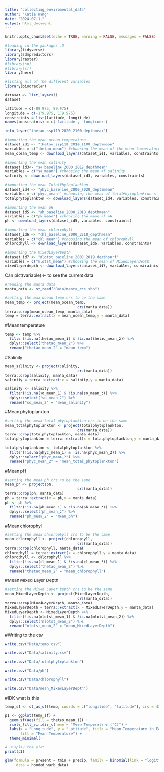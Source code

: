```yaml
---
title: "collecting_enviromental_data"
author: "Katie Wang"
date: "2024-07-11"
output: html_document
---
```


```r
knitr::opts_chunk$set(echo = TRUE, warning = FALSE, messages = FALSE)
```

```r
#loading in the packages :D
library(tidyverse)
library(sdmpredictors)
library(raster)
#library(sp)
#library(sf)
library(here)
```

```r
#listing all of the different variables 
library(biooracler)

dataset <- list_layers()
dataset
```

```r
latitude = c(-89.975, 89.975)
longitude = c(-179.975, 179.975)
constraints = list(latitude, longitude)
names(constraints) = c("latitude", "longitude")
```

```r
info_layer("thetao_ssp119_2020_2100_depthmean")
```

```r
#importing the mean ocean temperature
dataset_id1 <- "thetao_ssp119_2020_2100_depthmean"
variables = c("thetao_mean") #choosing the mean of the mean temperature 
mean_ocean_temp <- download_layers(dataset_id1, variables, constraints)
```

```r
#importing the mean salinity
dataset_id3<- "so_baseline_2000_2019_depthmean"
variables = c("so_mean") #choosing the mean of salinity
salinity <- download_layers(dataset_id3, variables, constraints)
```

```r
#importing the mean TotalPhytoplankton
dataset_id4 <- "phyc_baseline_2000_2020_depthmean"
variables = c("phyc_mean") #choosing the mean of TotalPhytoplankton <- can be rep of primary productivity
totalphytoplankton <- download_layers(dataset_id4, variables, constraints)
```

```r
#importing the mean pH
dataset_id5 <- "ph_baseline_2000_2018_depthmean"
variables = c("ph_mean") #choosing the mean of pH
ph <- download_layers(dataset_id5, variables, constraints)
```

```r
#importing the mean chlorophyll
dataset_id6 <- "chl_baseline_2000_2018_depthmean"
variables = c("chl_mean") #choosing the mean of chlorophyll
chlorophyll <- download_layers(dataset_id6, variables, constraints)
```

```r
#importing the MixedLayerDepth
dataset_id7 <- "mlotst_baseline_2000_2019_depthsurf"
variables = c("mlotst_mean") #choosing the mean of MixedLayerDepth
mixedlayerdepth <- download_layers(dataset_id7, variables, constraints)
```

Can plot(variable) <- to see the current data

```r
#reading the manta data 
manta_data <- st_read("Data/manta_crs.shp")
```


```r
#setting the max ocean temp crs to be the same
mean_temp <- project(mean_ocean_temp,
                                 crs(manta_data))
terra::crop(mean_ocean_temp, manta_data)
temp = terra::extract(x = mean_ocean_temp,y = manta_data)
```

#Mean temperature 
```r
temp <- temp %>%
  filter(!is.na(thetao_mean_1) & !is.na(thetao_mean_2)) %>% 
  dplyr::select("thetao_mean_2") %>% 
  rename("thetao_mean_2" = "mean_temp")
```


#Salinity
```r
mean_salinity <- project(salinity,
                                 crs(manta_data))
terra::crop(salinity, manta_data)
salinity = terra::extract(x = salinity,y = manta_data)

salinity <- salinity %>%
  filter(!is.na(so_mean_1) & !is.na(so_mean_2)) %>% 
  dplyr::select("so_mean_2") %>% 
  rename("so_mean_2" = "mean_salinity")
```


#Mean phytoplankton 
```r
#setting the mean total phytoplankton crs to be the same
mean_totalphytoplankton <- project(totalphytoplankton,
                                 crs(manta_data))
terra::crop(totalphytoplankton, manta_data)
totalphytoplankton = terra::extract(x = totalphytoplankton,y = manta_data)

totalphytoplankton <- totalphytoplankton %>%
  filter(!is.na(phyc_mean_1) & !is.na(phyc_mean_2)) %>% 
  dplyr::select("phyc_mean_2") %>% 
  rename("phyc_mean_2" = "mean_total_phytoplankton")
```


#Mean pH
```r
#setting the mean ph crs to be the same
mean_ph <- project(ph,
                                 crs(manta_data))
terra::crop(ph, manta_data)
ph = terra::extract(x = ph,y = manta_data)
ph <- ph %>%
  filter(!is.na(ph_mean_1) & !is.na(ph_mean_2)) %>% 
  dplyr::select("ph_mean_2") %>% 
  rename("ph_mean_2" = "mean_ph")

```

#Mean chlorophyll
```r
#setting the mean chlorophyll crs to be the same
mean_chlorophyll <- project(chlorophyll,
                                 crs(manta_data))
terra::crop(chlorophyll, manta_data)
chlorophyll = terra::extract(x = chlorophyll,y = manta_data)
chlorophyll <- chlorophyll %>%
  filter(!is.na(cl_mean_1) & !is.na(cl_mean_2)) %>% 
  dplyr::select("thetao_mean_2") %>% 
  rename("thetao_mean_2" = "mean_chlorophyll")
```

#Mean Mixed Layer Depth
```r
#setting the Mixed Layer Depth crs to be the same
mean_MixedLayerDepth <- project(MixedLayerDepth,
                                 crs(manta_data))
terra::crop(MixedLayerDepth, manta_data)
MixedLayerDepth = terra::extract(x = MixedLayerDepth,y = manta_data)
MixedLayerDepth <- MixedLayerDepth %>%
  filter(!is.na(mlotst_mean_1) & !is.na(mlotst_mean_2)) %>% 
  dplyr::select("nlotst_mean_2") %>% 
  rename("nlotst_mean_2" = "mean_MixedLayerDepth")
```

#Writing to the csv
```r
write.csv("Data/temp.csv")
```

```r
write.csv("Data/salinity.csv")
```

```r
write.csv("Data/totalphytoplankton")
```

```r
write.csv("Data/ph")
```

```r
write.csv("Data/chlorophyll")
```

```r
write.csv("Data/mean_MixedLayerDepth")
```

#IDK what is this 
```r
temp_sf <- st_as_sf(temp, coords = c("longitude", "latitude"), crs = 4326)

p1 <- ggplot(temp_sf) +
  geom_sf(aes(fill = thetao_mean_1)) +
  scale_fill_viridis_c(name = "Mean Temperature (°C)") +
  labs(x = "Longitude", y = "Latitude", title = "Mean Temperature in Each MPA",
       fill = "Mean Temperature") +
  theme_minimal()

# Display the plot
print(p1)
```

```r
glm(formula = present ~ tmin + precip, family = binomial(link = "logit"), 
     data = hooded_warb_data)
```

